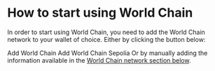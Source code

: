 
# How to start using World Chain

In order to start using World Chain, you need to add the World Chain network to your wallet of choice. Either by clicking the button below:

<Row>

<ButtonWorldChain className="h-20 w-80 !text-black !bg-white border border-black hover:!bg-gray-100" >
Add World Chain 


</ButtonWorldChain>
<ButtonWorldChain testnet={true} className="h-20 w-80 text-black bg-white border border-black">
Add World Chain Sepolia
</ButtonWorldChain>
</Row>
Or by manually adding the information available in the <a href='/world-chain/quick-start/info/'>World Chain network section below</a>.
